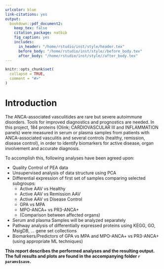 ```yaml
---
urlcolor: blue
link-citations: yes
output: 
  bookdown::pdf_document2:
    keep_tex: false
    citation_package: natbib
    fig_caption: yes
    includes:
      in_header: "/home/rstudio/inst/style/header.tex"
      before_body: "/home/rstudio/inst/style//before_body.tex"
      after_body: "/home/rstudio/inst/style//after_body.tex"
---
```


```r
knitr::opts_chunk$set(
  collapse = TRUE,
  comment = "#>"
)
```


# Introduction

The ANCA-associated vasculitides are rare but severe autoimmune disorders. Tools for improved diagnostics and prognostics are needed. In this project, 184 proteins (Olink; CARDIOVASCULAR III and INFLAMMATION panels) were measured in serum or plasma samples from patients with ANCA-associated vasculitis and several controls (healthy, remission, disease control), in order to identify biomarkers for active disease, organ involvement and accurate diagnosis.

To accomplish this, following analyses have been agreed upon:

* Quality Control of PEA data
* Unsupervised analysis of data structure using PCA
* Differential expression of first set of samples comparing selected subgroups:
  - Active AAV vs Healthy
  - Active AAV vs Remission AAV
  - Active AAV vs Disease Control
  - GPA vs MPA 
  - MPO-ANCA+ vs PR3-ANCA+
  - (Comparison between affected organs)
* Serum and plasma Samples will be analyzed separately
* Pathway analysis of differentially expressed proteins using KEGG, GO, MsigDB, ... gene set collections
* Biomarkers/Predictors of GPA vs MPA and MPO-ANCA+ vs PR3-ANCA+ (using appropriate ML techniques)

**This report describes the performed analyses and the resulting output. The full results and plots are found in the accompanying folder ``r params$save``.**

